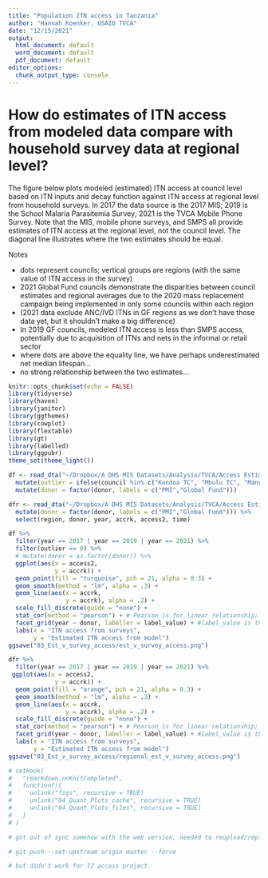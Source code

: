 ```yaml
---
title: "Population ITN access in Tanzania"
author: "Hannah Koenker, USAID TVCA"
date: "12/15/2021"
output:
  html_document: default
  word_document: default
  pdf_document: default
editor_options:
  chunk_output_type: console
---
```


# How do estimates of ITN access from modeled data compare with household survey data at regional level?

The figure below plots modeled (estimated) ITN access at council level based on ITN inputs and decay function against ITN access at regional level from household surveys. In 2017 the data source is the 2017 MIS; 2019 is the School Malaria Parasitemia Survey; 2021 is the TVCA Mobile Phone Survey. Note that the MIS, mobile phone surveys, and SMPS all provide estimates of ITN access at the regional level, not the council level. The diagonal line illustrates where the two estimates should be equal.

Notes

- dots represent councils; vertical groups are regions (with the same value of ITN access in the survey)
- 2021 Global Fund councils demonstrate the disparities between council estimates and regional averages due to the 2020 mass replacement campaign being implemented in only some councils within each region
- (2021 data exclude ANC/IVD ITNs in GF regions as we don’t have those data yet, but it shouldn’t make a big difference)
- In 2019 GF councils, modeled ITN access is less than SMPS access, potentially due to acquisition of ITNs and nets in the informal or retail sector
- where dots are above the equality line, we have perhaps underestimated net median lifespan...
- no strong relationship between the two estimates...

```r
knitr::opts_chunk$set(echo = FALSE)
library(tidyverse)
library(haven)
library(janitor)
library(ggthemes)
library(cowplot)
library(flextable)
library(gt)
library(labelled)
library(ggpubr)
theme_set(theme_light())
```


```r
df <- read_dta("~/Dropbox/A DHS MIS Datasets/Analysis/TVCA/Access Estimates/output/tz__accrk_total_znz_tnvs_strat_mrc_snp_rch_pop_2012_2030.dta") %>% 
  mutate(outlier = ifelse(council %in% c("Kondoa TC", "Mbulu TC", "Manyoni DC", "Manyoni TC", "Itigi DC", "Songwe DC", "Mlele DC", "Mpimbwe DC", "Mtama DC", "Bunda TC", "Tarime TC", "Tarime DC", "Buchosa DC", "Sengerema DC", "Bagamoyo DC", "Chalinze DC", "Rufiji DC", "Kibiti DC", "Nzega TC"), 1, 0)) %>%
  mutate(donor = factor(donor, labels = c("PMI","Global Fund")))

dfr <- read_dta("~/Dropbox/A DHS MIS Datasets/Analysis/TVCA/Access Estimates/output/tz_region_acc_v_acc.dta") %>% 
  mutate(donor = factor(donor, labels = c("PMI","Global Fund"))) %>% 
  select(region, donor, year, accrk, access2, time)

```

```r

df %>%
  filter(year == 2017 | year == 2019 | year == 2021) %>%
  filter(outlier == 0) %>%
  # mutate(donor = as.factor(donor)) %>%
  ggplot(aes(x = access2,
             y = accrk)) +
  geom_point(fill = "turquoise", pch = 21, alpha = 0.3) +
  geom_smooth(method = "lm", alpha = .3) +
  geom_line(aes(x = accrk,
                y = accrk), alpha = .2) +
  scale_fill_discrete(guide = "none") +
  stat_cor(method = "pearson") + # Pearson is for linear relationship; Spearman works with monotonic relationships/ranked order as well
  facet_grid(year ~ donor, labeller = label_value) + #label_value is the default, will take from factors.
  labs(x = "ITN access from surveys",
       y = "Estimated ITN access from model")
ggsave("03_Est_v_survey_access/est_v_survey_access.png")
```

```r
dfr %>%
  filter(year == 2017 | year == 2019 | year == 2021) %>%
 ggplot(aes(x = access2,
             y = accrk)) +
  geom_point(fill = "orange", pch = 21, alpha = 0.3) +
  geom_smooth(method = "lm", alpha = .3) +
  geom_line(aes(x = accrk,
                y = accrk), alpha = .2) +
  scale_fill_discrete(guide = "none") +
  stat_cor(method = "pearson") + # Pearson is for linear relationship; Spearman works with monotonic relationships/ranked order as well
  facet_grid(year ~ donor, labeller = label_value) + #label_value is the default, will take from factors.
  labs(x = "ITN access from surveys",
       y = "Estimated ITN access from model")
ggsave("03_Est_v_survey_access/regional_est_v_survey_access.png")
```

```r
# setHook(
#   "rmarkdown.onKnitCompleted",
#   function(){
#     unlink("figs", recursive = TRUE)
#     unlink("04_Quant_Plots_cache", recursive = TRUE)
#     unlink("04_Quant_Plots_files", recursive = TRUE)
#   }
# )
```

```r

# got out of sync somehow with the web version, needed to reupload/replace all the web files with my local files:

# git push --set-upstream origin master --force 

# but didn't work for TZ access project.
```